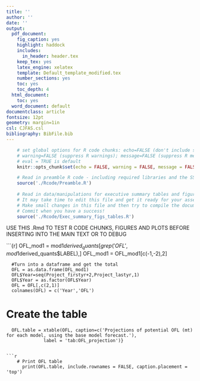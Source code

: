 ```yaml
---
title: ''
author: ''
date: ''
output:
  pdf_document:
    fig_caption: yes
    highlight: haddock
    includes:
      in_header: header.tex
    keep_tex: yes
    latex_engine: xelatex
    template: Default_template_modified.tex
    number_sections: yes
    toc: yes
    toc_depth: 4
  html_document:
    toc: yes
  word_document: default
documentclass: article
fontsize: 12pt
geometry: margin=1in
csl: CJFAS.csl
bibliography: BibFile.bib
---
```

```r
    # set global options for R code chunks: echo=FALSE (don't include source code); 
    # warning=FALSE (suppress R warnings); message=FALSE (suppress R messages)
    # eval = TRUE is default
    knitr::opts_chunk$set(echo = FALSE, warning = FALSE, message = FALSE)
```

```r
    # Read in preamble R code - including required libraries and the SS file(s)
    source('./Rcode/Preamble.R')
 
    # Read in data/manipulations for executive summary tables and figures
    # It may take time to edit this file and get it ready for your assessment
    # Make small changes in this file and then try to compile the document
    # Commit when you have a success!
    source('./Rcode/Exec_summary_figs_tables.R')
```

USE THIS .Rmd TO TEST R CODE CHUNKS, FIGURES AND PLOTS BEFORE INSERTING INTO THE MAIN TEXT OR TO DEBUG



```{r]
OFL_mod1 = mod1$derived_quants[grep('OFL',mod1$derived_quants$LABEL),]
      OFL_mod1 = OFL_mod1[c(-1,-2),2]
      
      #Turn into a dataframe and get the total
      OFL = as.data.frame(OFL_mod1)
      OFL$Year=seq(Project_firstyr+2,Project_lastyr,1)
      OFL$Year = as.factor(OFL$Year)
      OFL = OFL[,c(2,1)]
      colnames(OFL) = c('Year','OFL') 

# Create the table
      OFL.table = xtable(OFL, caption=c('Projections of potential OFL (mt) for each model, using the base model forecast.'),
                  label = 'tab:OFL_projection')}
```

```r
    # Print OFL table 
      print(OFL.table, include.rownames = FALSE, caption.placement = 'top')

   
```



